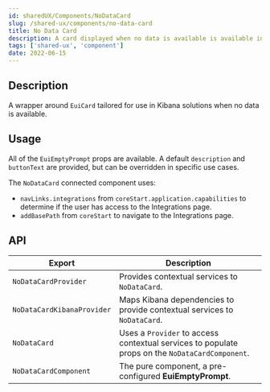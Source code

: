 ```yaml
---
id: sharedUX/Components/NoDataCard
slug: /shared-ux/components/no-data-card
title: No Data Card
description: A card displayed when no data is available is available in Kibana.
tags: ['shared-ux', 'component']
date: 2022-06-15
---
```


## Description

A wrapper around `EuiCard` tailored for use in Kibana solutions when no data is available.

## Usage

All of the `EuiEmptyPrompt` props are available.  A default `description` and `buttonText` are provided, but can be overridden in specific use cases.

The `NoDataCard` connected component uses:

- `navLinks.integrations` from `coreStart.application.capabilities` to determine if the user has access to the Integrations page.
- `addBasePath` from `coreStart` to navigate to the Integrations page.

## API
| Export | Description |
|---|---|
| `NoDataCardProvider` | Provides contextual services to `NoDataCard`. |
| `NoDataCardKibanaProvider` | Maps Kibana dependencies to provide contextual services to `NoDataCard`. |
| `NoDataCard` | Uses a `Provider` to access contextual services to populate props on the `NoDataCardComponent`. |
| `NoDataCardComponent` | The pure component, a pre-configured **EuiEmptyPrompt**. |